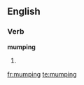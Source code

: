 
==English==

===Verb===
'''mumping'''

# {{present participle of|mump}}

[[fr:mumping]]
[[te:mumping]]